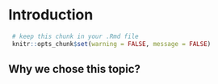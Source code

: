# Introduction

```r
 # keep this chunk in your .Rmd file
 knitr::opts_chunk$set(warning = FALSE, message = FALSE)
```

## Why we chose this topic? 


